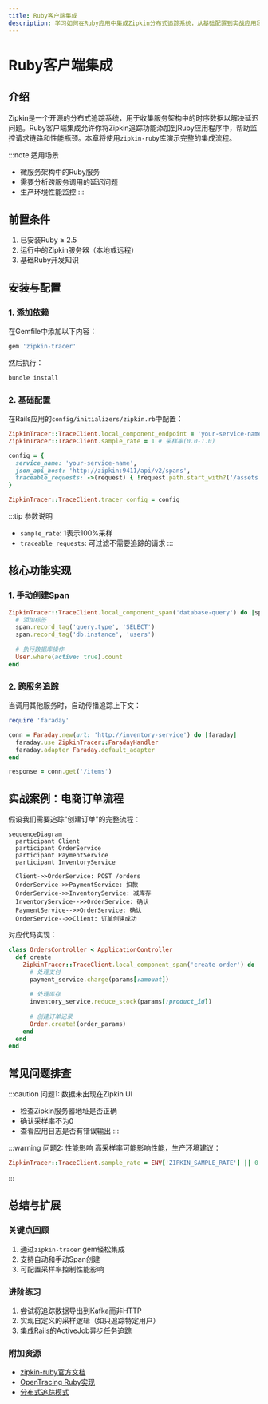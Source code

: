 ```yaml
---
title: Ruby客户端集成
description: 学习如何在Ruby应用中集成Zipkin分布式追踪系统，从基础配置到实战应用场景的完整指南。
---
```


# Ruby客户端集成

## 介绍

Zipkin是一个开源的分布式追踪系统，用于收集服务架构中的时序数据以解决延迟问题。Ruby客户端集成允许你将Zipkin追踪功能添加到Ruby应用程序中，帮助监控请求链路和性能瓶颈。本章将使用`zipkin-ruby`库演示完整的集成流程。

:::note 适用场景
- 微服务架构中的Ruby服务
- 需要分析跨服务调用的延迟问题
- 生产环境性能监控
:::

## 前置条件

1. 已安装Ruby ≥ 2.5
2. 运行中的Zipkin服务器（本地或远程）
3. 基础Ruby开发知识

## 安装与配置

### 1. 添加依赖

在Gemfile中添加以下内容：

```ruby
gem 'zipkin-tracer'
```

然后执行：

```bash
bundle install
```

### 2. 基础配置

在Rails应用的`config/initializers/zipkin.rb`中配置：

```ruby
ZipkinTracer::TraceClient.local_component_endpoint = 'your-service-name'
ZipkinTracer::TraceClient.sample_rate = 1 # 采样率(0.0-1.0)

config = {
  service_name: 'your-service-name',
  json_api_host: 'http://zipkin:9411/api/v2/spans',
  traceable_requests: ->(request) { !request.path.start_with?('/assets') }
}

ZipkinTracer::TraceClient.tracer_config = config
```

:::tip 参数说明
- `sample_rate`: 1表示100%采样
- `traceable_requests`: 可过滤不需要追踪的请求
:::

## 核心功能实现

### 1. 手动创建Span

```ruby
ZipkinTracer::TraceClient.local_component_span('database-query') do |span|
  # 添加标签
  span.record_tag('query.type', 'SELECT')
  span.record_tag('db.instance', 'users')
  
  # 执行数据库操作
  User.where(active: true).count
end
```

### 2. 跨服务追踪

当调用其他服务时，自动传播追踪上下文：

```ruby
require 'faraday'

conn = Faraday.new(url: 'http://inventory-service') do |faraday|
  faraday.use ZipkinTracer::FaradayHandler
  faraday.adapter Faraday.default_adapter
end

response = conn.get('/items')
```

## 实战案例：电商订单流程

假设我们需要追踪"创建订单"的完整流程：

```mermaid
sequenceDiagram
  participant Client
  participant OrderService
  participant PaymentService
  participant InventoryService
  
  Client->>OrderService: POST /orders
  OrderService->>PaymentService: 扣款
  OrderService->>InventoryService: 减库存
  InventoryService-->>OrderService: 确认
  PaymentService-->>OrderService: 确认
  OrderService-->>Client: 订单创建成功
```

对应代码实现：

```ruby
class OrdersController < ApplicationController
  def create
    ZipkinTracer::TraceClient.local_component_span('create-order') do |span|
      # 处理支付
      payment_service.charge(params[:amount])
      
      # 处理库存
      inventory_service.reduce_stock(params[:product_id])
      
      # 创建订单记录
      Order.create!(order_params)
    end
  end
end
```

## 常见问题排查

:::caution 问题1: 数据未出现在Zipkin UI
- 检查Zipkin服务器地址是否正确
- 确认采样率不为0
- 查看应用日志是否有错误输出
:::

:::warning 问题2: 性能影响
高采样率可能影响性能，生产环境建议：
```ruby
ZipkinTracer::TraceClient.sample_rate = ENV['ZIPKIN_SAMPLE_RATE'] || 0.1
```
:::

## 总结与扩展

### 关键点回顾
1. 通过`zipkin-tracer` gem轻松集成
2. 支持自动和手动Span创建
3. 可配置采样率控制性能影响

### 进阶练习
1. 尝试将追踪数据导出到Kafka而非HTTP
2. 实现自定义的采样逻辑（如只追踪特定用户）
3. 集成Rails的ActiveJob异步任务追踪

### 附加资源
- [zipkin-ruby官方文档](https://github.com/openzipkin/zipkin-ruby)
- [OpenTracing Ruby实现](https://github.com/opentracing/opentracing-ruby)
- [分布式追踪模式](https://microservices.io/patterns/observability/distributed-tracing.html)
